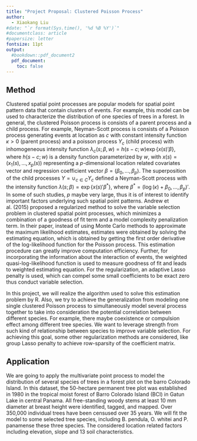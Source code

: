 ```yaml
---
title: "Project Proposal: Clustered Poisson Process" 
author:
  - Xiaokang Liu
#date: "`r format(Sys.time(), '%d %B %Y')`"
#documentclass: article
#papersize: letter
fontsize: 11pt
output:
  #bookdown::pdf_document2
  pdf_document:
    toc: false
---
```



## Method
Clustered spatial point processes are popular models for spatial point pattern data that contain clusters of events. For example, this model can be used to characterize the distribution of one species of trees in a forest. In general, the clustered Poisson process is consists of a parent process and a child process. For example, Neyman-Scott process is consists of a Poisson process generating events at location as $c$ with constant intensity function $\kappa>0$ (parent process) and a poisson process $Y_c$ (child process) with inhomogeneous intensity function $\lambda_c(s;\beta,w)=h(s-c;w)\exp\{x(s)'\beta\}$, where $h(s-c;w)$ is a density function parameterized by $w$, with $x(s)=(x_1(s),\ldots,x_p(s))$ representing a $p$-dimensional location related covariates vector and regression coefficient vector $\beta=(\beta_0,\ldots,\beta_p)$. The superposition of the child processes $Y=\cup_{c \in C} Y_c$ defined a Neyman-Scott process with the intensity function $\lambda(s;\beta)=\exp\{x(s)'\beta^*\}$, where $\beta^*=(\log(\kappa)+\beta_0,\ldots,\beta_p)'$. In some of such studies, $p$ maybe very large, thus it is of interest to identify important factors underlying such spatial point patterns. Andrew et al. (2015) proposed a regularized method to solve the variable selection problem in clustered spatial point processes, which minimizes a combination of a goodness of fit term and a model complexity penalization term. In their paper, instead of using Monte Carlo methods to approximate the maximum likelihood estimates, estimates were obtained by solving the estimating equation, which is obtained by getting the first order derivative of the log-likelihood function for the Poisson process. This estimation procedure can greatly improve computation efficiency. Further, for incorporating the information about the interaction of events, the weighted quasi-log-likelihood function is used to measure goodness of fit and leads to weighted estimating equation. For the regularization, an adaptive Lasso penalty is used, which can compel some small coefficients to be exact zero thus conduct variable selection. 

In this project, we will realize the algorithm used to solve this estimation problem by R. Also, we try to achieve the generalization from modeling one single clustered Poisson process to simultaneously model several process together to take into consideration the potential correlation between different species. For example, there maybe coexistence or compulsion effect among different tree species. We want to leverage strength from such kind of relationship between species to improve variable selection. For achieving this goal, some other regularization methods are considered, like group Lasso penalty to achieve row-sparsity of the coefficient matrix. 




## Application

We are going to apply the multivariate point process to model the distribution of several species of trees in a forest plot on the barro Colorado Island. In this dataset, the 50-hectare permanent tree plot was established in 1980 in the tropical moist forest of Barro Colorado Island (BCI) in Gatun Lake in central Panama. All free-standing woody stems at least 10 mm diameter at breast height were identified, tagged, and mapped. Over 350,000 individual trees have been censused over 35 years. We will fit the model to some selected tree species, including B. pendula, O. whitei and P. panamense these three species. The considered location related factors including elevation, slope and 13 soil characteristics. 







 















